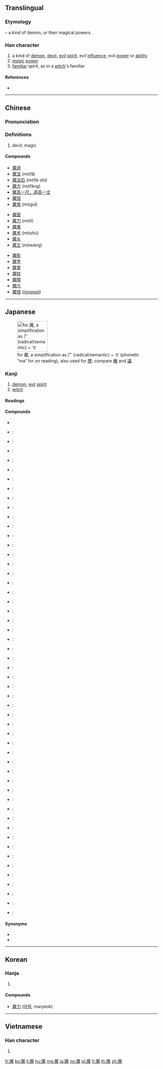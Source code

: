 ==Translingual==

===Etymology===
{{Han compound|麻|鬼|t2=demon|ls=psc|c1=p|c2=s}} – a kind of demon, or their magical powers.

===Han character===
{{Han char|rn=194|rad=鬼|as=11|sn=21|four=00213|canj=ICHUI,IDHUI,IDHI|ids=⿸麻鬼}}

# a kind of [[demon]], [[devil]], [[evil]] [[spirit]], evil [[influence]], evil [[power]] or [[ability]]
# [[magic]] [[power]]
# [[familiar]] spirit, as in a [[witch]]'s familiar

====References====
* {{Han ref|kx=1462.670|dkj=45906|dj=1997.020|hdz=74436.110|uh=9B54|ud=39764|bh=C55D|bd=50525}}

----

==Chinese==
{{zh-forms}}

===Pronunciation===
{{zh-pron
|m=mó
|c=mo4,mo1
|h=pfs=
|md=
|mn=mô͘
|w=
|mc=y
|oc=y
|cat=n
}}

===Definitions===
{{zh-hanzi}}

# devil; magic

====Compounds====
{{top3}}
* [[魔道]]
* [[魔法]] (mófǎ)
* [[魔法石]] (mófǎ-shí)
* [[魔方]] (mófāng)
* [[魔高一尺，道高一丈]]
* [[魔怪]]
* [[魔鬼]] (móguǐ)
{{mid3}}
* [[魔窟]]
* [[魔力]] (mólì)
* [[魔难]]
* [[魔术]] (móshù)
* [[魔头]]
* [[魔王]] (mówáng)
{{mid3}}
* [[魔影]]
* [[魔芋]]
* [[魔掌]]
* [[魔杖]]
* [[魔障]]
* [[魔爪]]
* [[魔怪]] (''[[mogwai]]'')
{{bottom}}

----

==Japanese==
[[File:RYAKUJI ma.png|thumb|right|100px|{{w|Ryakuji}} for 魔, a {{w|phono-semantic}} simplification as 广 (radical/semantic) + マ (phonetic “ma” for ''on'' reading), also used for [[摩#Japanese|摩]]; compare [[機#Japanese|機]] and [[議#Japanese|議]].]]

===Kanji===
{{ja-kanji|rs=鬼11|grade=c}}

# [[demon]], [[evil]] [[spirit]]
# [[witch]]

====Readings====
{{ja-readings
|goon=[[ま]] (ma)
|kanon=[[ば]] (ba) {{non-joyo-reading}}
}}

====Compounds====
{{der-top|Compounds}}
* {{ja-r|閻魔|^えんま}}
* {{ja-r|妖魔|ようま}}:
* {{ja-r|霊魔|れいま}}:
* {{ja-r|邪魔|じゃま}}:
* {{ja-r|魔鬼|まき}}:
* {{ja-r|魔王|まおう}}:
* {{ja-r|魔界|まかい}}:
* {{ja-r|魔境|まきょう}}:
* {{ja-r|魔窟|まくつ}}:
* {{ja-r|魔手|ましゅ}}:
* {{ja-r|邪魔|じゃま}}:
* {{ja-r|魔性|ましょう}}:
* {{ja-r|悪魔|あくま}}:
* {{ja-r|悪魔主義|あくましゅぎ}}:
* {{ja-r|魔神|まじん}}:
* {{ja-r|魔弾|まだん}}:
* {{ja-r|魔酔|ますい}}:
* {{ja-r|魔睡|ますい}}:
* {{ja-r|魔羅|まら}}:
* {{ja-r|魔物|まもの}}:
* {{ja-r|魔者|まもの}}:
* {{ja-r|天魔|てんま}}:
* {{ja-r|病魔|びょうま}}:
* {{ja-r|水魔|すいま}}:
* {{ja-r|魔羅|まら}}:
* {{ja-r|魔幻|まげん}}:
* {{ja-r|魔術|まじゅつ}}:
* {{ja-r|魔術師|まじゅつし}}:
* {{ja-r|魔術士|まじゅつし}}:
* {{ja-r|魔道|まどう}}:
* {{ja-r|魔道師|まどうし}}:
* {{ja-r|魔道士|まどうし}}:
* {{ja-r|魔導|まどう}}:
* {{ja-r|魔導師|まどうし}}:
* {{ja-r|魔導士|まどうし}}:
* {{ja-r|魔法|まほう}}:
* {{ja-r|魔法円|まほうえん}}:
* {{ja-r|魔法師|まほうし}}:
* {{ja-r|魔法士|まほうし}}:
* {{ja-r|魔人|まじん}}:
* {{ja-r|魔女|まじょ}}:
* {{ja-r|魔男|まだん}}:
* {{ja-r|破魔|はま}}:
* {{ja-r|祓魔|ふつま}}:
* {{ja-r|魔力|まりょく}}:
* {{ja-r|放火魔|ほうかま}}:
* {{ja-r|魔法瓶|まほうびん}}:
* {{ja-r|使い魔|つかいま}}:
* {{ja-r|魔が差す|まがさす}}:
* {{ja-r|魔の海|まのうみ}}:
* {{ja-r|魔除け|まよけ}}:
* {{ja-r|お邪魔虫|おじゃまむし}}:
* {{ja-r|誤魔化す|ごまかす}}:
{{der-bottom}}

====Synonyms====
* {{l|ja|鬼}}
* {{l|ja|妖}}

----

==Korean==

===Hanja===
{{ko-hanja|hangeul=마|eumhun=|rv=ma|mr=ma|y=ma}}

# {{defn|lang=ko|sort=鬼11}}

====Compounds====
* [[魔力]] ([[마력]], maryeok)

----

==Vietnamese==

===Han character===
{{vi-hantu|[[ma]]|rs=鬼11}}

# {{defn|lang=vi|sort=鬼11}}

[[fr:魔]]
[[ko:魔]]
[[li:魔]]
[[hu:魔]]
[[mg:魔]]
[[ja:魔]]
[[no:魔]]
[[pl:魔]]
[[fi:魔]]
[[th:魔]]
[[zh:魔]]